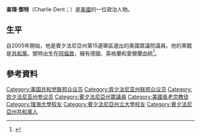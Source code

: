 {{Infobox officeholder
|name          = Charlie Dent
|image         = Charlie Dent official photo.jpg
|office        = Chairman of the [[United_States_House_Committee_on_Ethics|House Ethics Committee]]
|term_start    = 2015年1月3日
|term_end      =
|predecessor   = [[Mike_Conaway|Mike Conaway]]
|successor     =
|state1        = [[賓西法尼亞州|賓西法尼亞州]]
|district1     = {{ushr|Pennsylvania|15|15th}}
|term_start1   = 2005年1月3日
|term_end1     =
|predecessor1  = [[Pat_Toomey|Pat Toomey]]
|successor1    =
|state_senate2 = Pennsylvania
|district2     = [[Pennsylvania_Senate,_District_16|16th]]
|term_start2   = January 5, 1999
|term_end2     = November 30, 2004
|predecessor2  = [[Roy_C._Afflerbach|Roy Afflerbach]]
|successor2    = [[Pat_Browne|Pat Browne]]
|state_house3  = Pennsylvania
|district3     = [[Pennsylvania_House_of_Representatives,_District_132|132nd]]
|term_start3   = January 1, 1991
|term_end3     = November 25, 1998
|predecessor3  = [[John_Pressman|John Pressman]]
|successor3    = [[Jennifer_Mann|Jennifer Mann]]
|birth_name=Charles Wieder Dent<ref>{{cite web|url=https://books.google.com/books?id=zGAUAQAAMAAJ|title=Pennsylvania Abstract|first=Pennsylvania State Data|last=Center|date=1994-01-01|publisher=Pennsylvania State Data Center|via=Google Books|access-date=2016-01-02|archive-date=2019-09-13|archive-url=https://web.archive.org/web/20190913032804/https://books.google.com/books?id=zGAUAQAAMAAJ|dead-url=no}}</ref>
|birth_date    = {{birth date and age|1960|5|24}}
|birth_place   = [[Allentown,_Pennsylvania|Allentown]], [[Pennsylvania|Pennsylvania]], [[United_States|U.S.]]
|death_date    =
|death_place   =
|party         = [[共和黨_(美國)|共和黨]]
|spouse        = Pamela Jane Serfass
|children      = 3
|alma_mater    = [[Pennsylvania_State_University|Pennsylvania State University, University Park]]<br>[[Lehigh_University|Lehigh University]]
|religion      = [[長老宗|長老宗]]
|website       = [http://dent.house.gov/ House website]
}}
'''查理·鄧特'''（Charlie Dent；{{bd|1960年|5月24日}}）是[[美國|美國]]的一位政治人物。

==生平==
自2005年開始，他是賓夕法尼亞州第15選舉區選出的美國眾議院議員。他的黨籍是[[共和黨_(美國)|共和黨]]。鄧特出生在[[阿倫敦_(賓夕法尼亞州)|阿倫敦]]，擁有德國、英格蘭和愛爾蘭血統<ref>{{cite web|url=http://freepages.genealogy.rootsweb.ancestry.com/~battle/reps/dent.htm|title=dent|publisher=rootsweb|access-date=2016-01-02|archive-url=https://web.archive.org/web/20160423091231/http://freepages.genealogy.rootsweb.ancestry.com/~battle/reps/dent.htm|archive-date=2016-04-23|dead-url=yes}}</ref>。

==參考資料==
{{reflist}}

{{Authority control}}
{{DEFAULTSORT:Dent, Charlie}}
[[Category:美国共和党联邦众议员|Category:美国共和党联邦众议员]]
[[Category:宾夕法尼亚州联邦众议员|Category:宾夕法尼亚州联邦众议员]]
[[Category:宾夕法尼亚州参议员|Category:宾夕法尼亚州参议员]]
[[Category:賓夕法尼亞州眾議員|Category:賓夕法尼亞州眾議員]]
[[Category:美國長老宗教徒|Category:美國長老宗教徒]]
[[Category:理海大學校友|Category:理海大學校友]]
[[Category:賓夕法尼亞州立大學校友|Category:賓夕法尼亞州立大學校友]]
[[Category:賓夕法尼亞州共和黨人|Category:賓夕法尼亞州共和黨人]]
